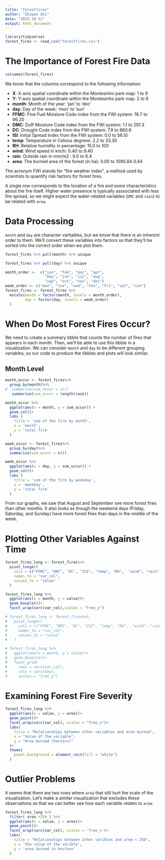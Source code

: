 ```yaml
---
title: "forestfires"
author: "Zhiwen Shi"
date: "2022-10-12"
output: html_document
---
```


```r
library(tidyverse)
forest_fires <- read_csv("forestfires.csv")
```

# The Importance of Forest Fire Data

```r
colnames(forest_fires)
```

We know that the columns correspond to the following information:

* **X**: X-axis spatial coordinate within the Montesinho park map: 1 to 9 
* **Y**: Y-axis spatial coordinate within the Montesinho park map: 2 to 9 
* **month**: Month of the year: 'jan' to 'dec' 
* **day**: Day of the week: 'mon' to 'sun' 
* **FFMC**: Fine Fuel Moisture Code index from the FWI system: 18.7 to 96.20 
* **DMC**: Duff Moisture Code index from the FWI system: 1.1 to 291.3 
* **DC**: Drought Code index from the FWI system: 7.9 to 860.6 
* **ISI**: Initial Spread Index from the FWI system: 0.0 to 56.10 
* **temp**: Temperature in Celsius degrees: 2.2 to 33.30 
* **RH**: Relative humidity in percentage: 15.0 to 100 
* **wind**: Wind speed in km/h: 0.40 to 9.40 
* **rain**: Outside rain in mm/m2 : 0.0 to 6.4 
* **area**: The burned area of the forest (in ha): 0.00 to 1090.84 0.84

The acronym FWI stands for "fire weather index", a method used by scientists to quantify risk factors for forest fires.

A single row corresponds to the location of a fire and some characteristics about the fire itself. Higher water presence is typically asssociated with less fire spread, so we might expect the water-related variables (`DMC` and `rain`) to be related with `area`.

# Data Processing

`month` and `day` are character vartiables, but we know that there is an inherent order to them. We'll convert these variables into factors so that they'll be sorted into the correct order when we plot them.

```r
forest_fires %>% pull(month) %>% unique
```

```r
forest_fires %>% pull(day) %>% unique
```

```r
month_order <-  c("jan", "feb", "mar", "apr",
                  "may", "jun", "jul", "aug",
                  "sep", "oct", "nov", "dec")
week_order <- c("mon", "tue", "wed", "thu", "fri", "sat", "sun")
forest_fires <- forest_fires %>%
  mutate(month = factor(month, levels = month_order),
         day = factor(day, levels = week_order)
  )
```

# When Do Most Forest Fires Occur?

We need to create a summary tibble that counts the number of fires that appears in each month. Then, we'll be able to use this tibble in a visualization. We can consider `month` and `day` to be different grouping variables, so our code to produce the tibbles and plots will look similar.

## Month Level

```r
month_occur <- forest_fires%>%
  group_by(month)%>%
#  summarise(sum_occur = n())
   summarise(sum_occur = length(rain))

month_occur %>%
  ggplot(aes(x = month, y = sum_occur)) +
  geom_col()+
  labs (
    title = 'sum of the fire by month',
    x = 'month',
    y = 'total fire'
  )
```

```r
week_occur <- forest_fires%>%
  group_by(day)%>%
  summarise(sum_occur = n())

week_occur %>%
  ggplot(aes(x = day, y = sum_occur)) +
  geom_col()+
  labs (
    title = 'sum of the fire by weekday',
    x = 'weekday',
    y = 'total fire'
  )
```

From our graphs, we saw that August and September see more forest fires than other months. It also looks as though the weekend days (Friday, Saturday, and Sunday) have more forest fires than days in the middle of the week.

# Plotting Other Variables Against Time 

```r
forest_fires_long <- forest_fires%>%
  pivot_longer(
    cols = c("FFMC", "DMC", "DC", "ISI", "temp", "RH",  "wind", "rain" ),
    names_to = "var_col",
    values_to = "value"
  )

forest_fires_long %>%
  ggplot(aes(x = month, y = value))+
  geom_boxplot()+
  facet_wrap(vars(var_col),scales = "free_y")

```
```r
# forest_fires_long <- forest_fires%>%
#   pivot_longer(
#     cols = c("FFMC", "DMC", "DC", "ISI", "temp", "RH",  "wind", "rain" ),
#     names_to = "var_col",
#     values_to = "value"
#   )

# forest_fires_long %>%
#   ggplot(aes(x = month, y = value))+
#   geom_boxplot()+
#   facet_grid(
#     rows = vars(var_col),
#     cols = vars(day),
#     scales = "free_y")
```
# Examining Forest Fire Severity

```r
forest_fires_long %>% 
  ggplot(aes(x = value, y = area))+
  geom_point()+
  facet_wrap(vars(var_col), scales = "free_x")+
  labs(
    title = "Relationships between other variables and area burned",
    x = "Value of the variable",
    y = "Area burned (hectare)"
  )+
  theme(
    panel.background = element_rect(fill = "white")
  )

```
# Outlier Problems

It seems that there are two rows where `area` that still hurt the scale of the visualization. Let's make a similar visualization that excludes these observations so that we can better see how each variable relates to `area`.

```r
forest_fires_long %>% 
  filter( area <250 ) %>%
  ggplot(aes(x = value, y = area))+
  geom_point()+
  facet_wrap(vars(var_col), scales = 'free_x')+
  labs(
    title = "Relationships between other varibles and area < 250",
    x = 'the value of the varible',
    y = 'area burned in hectare'
  )


```


```r

```


